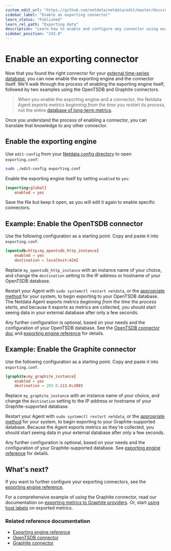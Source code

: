 ```yaml
---
custom_edit_url: "https://github.com/netdata/netdata/edit/master/docs/export/enable-connector.md"
sidebar_label: "Enable an exporting connector"
learn_status: "Published"
learn_rel_path: "Exporting data"
description: "Learn how to enable and configure any connector using examples to start exporting metrics to external time-series databases in minutes."
sidebar_position: "243.0"
---
```



# Enable an exporting connector

Now that you found the right connector for your [external time-series
database](/docs/exporting-data#supported-databases), you can now enable the exporting engine and the
connector itself. We'll walk through the process of enabling the exporting engine itself, followed by two examples using
the OpenTSDB and Graphite connectors.

> When you enable the exporting engine and a connector, the Netdata Agent exports metrics _beginning from the time you
> restart its process_, not the entire
> [database of long-term metrics](/docs/deployment-in-production/change-how-long-netdata-stores-metrics).

Once you understand the process of enabling a connector, you can translate that knowledge to any other connector.

## Enable the exporting engine

Use `edit-config` from your
[Netdata config directory](/docs/getting-started/manage-and-configure/configuration#the-netdata-config-directory)
to open `exporting.conf`:

```bash
sudo ./edit-config exporting.conf
```

Enable the exporting engine itself by setting `enabled` to `yes`:

```conf
[exporting:global]
    enabled = yes
```

Save the file but keep it open, as you will edit it again to enable specific connectors.

## Example: Enable the OpenTSDB connector

Use the following configuration as a starting point. Copy and paste it into `exporting.conf`.

```conf
[opentsdb:http:my_opentsdb_http_instance]
    enabled = yes
    destination = localhost:4242
```

Replace `my_opentsdb_http_instance` with an instance name of your choice, and change the `destination` setting to the IP
address or hostname of your OpenTSDB database.

Restart your Agent with `sudo systemctl restart netdata`, or
the [appropriate method](/docs/getting-started/manage-and-configure/start-stop-or-restart-the-netdata-agent) for your system, to begin exporting to your OpenTSDB
database. The
Netdata Agent exports metrics _beginning from the time the process starts_, and because it exports as metrics are
collected, you should start seeing data in your external database after only a few seconds.

Any further configuration is optional, based on your needs and the configuration of your OpenTSDB database. See the
[OpenTSDB connector doc](/docs/exporting-data/opentsdb)
and [exporting engine reference](/docs/exporting-data/exporting-reference#configuration) for
details.

## Example: Enable the Graphite connector

Use the following configuration as a starting point. Copy and paste it into `exporting.conf`.

```conf
[graphite:my_graphite_instance]
    enabled = yes
    destination = 203.0.113.0:2003
```

Replace `my_graphite_instance` with an instance name of your choice, and change the `destination` setting to the IP
address or hostname of your Graphite-supported database.

Restart your Agent with `sudo systemctl restart netdata`, or
the [appropriate method](/docs/getting-started/manage-and-configure/start-stop-or-restart-the-netdata-agent) for your system, to begin exporting to your
Graphite-supported database.
Because the Agent exports metrics as they're collected, you should start seeing data in your external database after
only a few seconds.

Any further configuration is optional, based on your needs and the configuration of your Graphite-supported database.
See [exporting engine reference](/docs/exporting-data/exporting-reference#configuration) for
details.

## What's next?

If you want to further configure your exporting connectors, see
the [exporting engine reference](/docs/exporting-data/exporting-reference#configuration).

For a comprehensive example of using the Graphite connector, read our documentation on 
[exporting metrics to Graphite providers](/docs/exporting-data/graphite). Or, start
[using host labels](/docs/deployment-in-production/use-host-labels-to-organize-systems-metrics-and-alarms) on exported metrics.

### Related reference documentation

- [Exporting engine reference](/docs/exporting-data/exporting-reference)
- [OpenTSDB connector](/docs/exporting-data/opentsdb)
- [Graphite connector](/docs/exporting-data/graphite)


